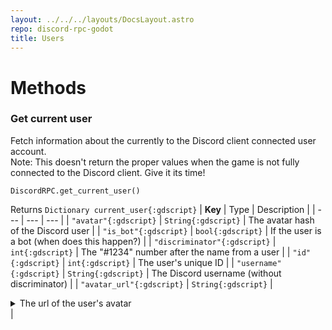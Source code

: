 ```yaml
---
layout: ../../../layouts/DocsLayout.astro
repo: discord-rpc-godot
title: Users
---
```

# Methods

### Get current user
Fetch information about the currently to the Discord client connected user account.<br/>
Note: This doesn't return the proper values when the game is not fully connected to the Discord client. Give it its time!
```gdscript
DiscordRPC.get_current_user()
```

Returns `Dictionary current_user{:gdscript}`
| **Key** | Type | Description |
| --- | --- | --- |
| `"avatar"{:gdscript}` | `String{:gdscript}` | The avatar hash of the Discord user |
| `"is_bot"{:gdscript}` | `bool{:gdscript}` | If the user is a bot (when does this happen?) |
| `"discriminator"{:gdscript}` | `int{:gdscript}` | The "#1234" number after the name from a user |
| `"id"{:gdscript}` | `int{:gdscript}` | The user's unique ID |
| `"username"{:gdscript}` | `String{:gdscript}` | The Discord username (without discriminator) |
| `"avatar_url"{:gdscript}` | `String{:gdscript}` | <details><summary>The url of the user's avatar</summary>also returns the correct url for the [default avatar](https://cdn.discordapp.com/embed/avatars/5.png).<br/>When `avatar` is empty a url will be generated out of `discriminator % 5`. The user avatars are 512x512px and the default avatars 256x256px </details> |